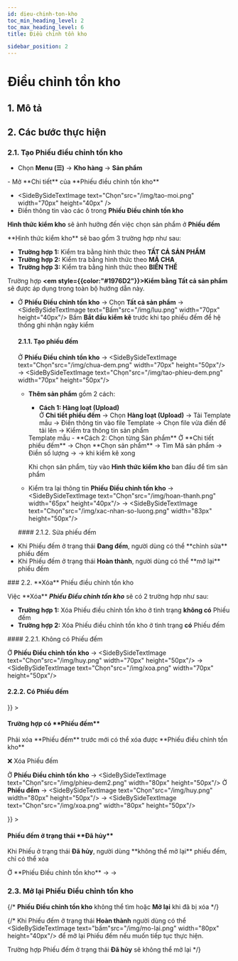 ```yaml
---
id: dieu-chinh-ton-kho
toc_min_heading_level: 2
toc_max_heading_level: 6
title: Điều chỉnh tồn kho

sidebar_position: 2
---
```






# Điều chỉnh tồn kho
## 1. Mô tả

## 2. Các bước thực hiện
### 2.1. **Tạo** Phiếu điều chỉnh tồn kho

- Chọn **Menu (☰)** → **Kho hàng** → **Sản phẩm**
<CustomImage src="/img/dieuchuyen1(test).png" alt="Ảnh Điều chỉnh tồn kho" />
- Mở **Chi tiết** của **Phiếu điều chỉnh tồn kho**
<CustomImage src="/img/dieuchinhtonkho.png" alt="Ảnh Điều chỉnh tồn kho" />

- <SideBySideTextImage text="Chọn"src="/img/tao-moi.png"  width="70px" height="40px" />
- Điền thông tin vào các ô trong **Phiếu Điều chỉnh tồn kho**

<WarningText>**Hình thức kiểm kho** sẽ ảnh hưởng đến việc chọn sản phẩm ở **Phiếu đếm**</WarningText>
<CustomImage src="/img/chinh-ton-chung1.png" alt="Ảnh Điều chỉnh tồn kho" />
<div
  style={{
    backgroundColor: '#dcf8e0', 
    padding: '12px 20px',
    borderRadius: '6px',
    lineHeight: '1.6',
    border: '3px solid #dcf8e0',
    marginBottom: '20px'
  }}
>
  <p>**Hình thức kiểm kho** sẽ bao gồm 3 trường hợp như sau:</p>
  <ul style={{ marginLeft: '20px', paddingLeft: '16px' }}>
    <li><strong>Trường hợp 1:</strong> Kiểm tra bằng hình thức theo <strong>TẤT CẢ SẢN PHẨM</strong></li>
    <li><strong>Trường hợp 2:</strong> Kiểm tra bằng hình thức theo <strong>MÃ CHA</strong></li>
    <li><strong>Trường hợp 3:</strong> Kiểm tra bằng hình thức theo <strong>BIẾN THỂ</strong></li>
  </ul>

  Trường hợp <strong><em style={{color:"#1976D2"}}>Kiểm bằng Tất cả sản phẩm</em></strong> sẽ được áp dụng trong toàn bộ hướng dẫn này.
</div>
  
  - Ở **Phiếu Điều chỉnh tồn kho** → Chọn **Tất cả sản phẩm** → <SideBySideTextImage text="Bấm"src="/img/luu.png" width="70px" height="40px"/>
    <WarningText>Bấm **Bắt đầu kiểm kê** trước khi tạo phiếu đếm để hệ thống ghi nhận ngày kiểm</WarningText><CustomImage src="/img/kiem-bang-tat-ca-sp1.png" alt="Ảnh Điều chỉnh tồn kho" />
    #### 2.1.1. Tạo phiếu đếm    
    Ở **Phiếu Điều chỉnh tồn kho** → <SideBySideTextImage text="Chọn"src="/img/chua-dem.png" width="70px" height="50px"/> → <SideBySideTextImage text="Chọn"src="/img/tao-phieu-dem.png" width="70px" height="50px"/>    
    <CustomImage src="/img/kiem-bang-tat-ca-sp3.png" alt="Ảnh Điều chỉnh tồn kho" />
    - **Thêm sản phẩm** gồm 2 cách:
      - **Cách 1: Hàng loạt (Upload)**    
      Ở **Chi tiết phiếu đếm** → Chọn **Hàng loạt (Upload)** → Tải Template mẫu → Điền thông tin vào file Template → Chọn file vừa điền để tải lên → Kiểm tra thông tin sản phẩm
      <CustomImage src="/img/dem-bang-template.png" alt="Ảnh Điều chỉnh tồn kho" />
      <InformationText>Template mẫu</InformationText>
      <CustomImage src="/img/mau-template.png" alt="Ảnh Điều chỉnh tồn kho" />     
      - **Cách 2: Chọn từng Sản phẩm**    
      Ở **Chi tiết phiếu đếm** → Chọn **Chọn sản phẩm** → Tìm Mã sản phẩm → Điền số lượng → <SideBySideTextImage text="Bấm"src="/img/them-vao.png"  width="70px" height="50px" /> → <SideBySideTextImage text="Bấm"src="/img/hoan-thanh.png" width="70px" height="50px"/> khi kiểm kê xong      

      <WarningText>Khi chọn sản phẩm, tùy vào **Hình thức kiểm kho** ban đầu để tìm sản phẩm</WarningText>
      <CustomImage src="/img/kiem-bang-tat-ca-sp4.png" alt="Ảnh Điều chỉnh tồn kho" />

    - Kiểm tra lại thông tin **Phiếu Điều chỉnh tồn kho** → <SideBySideTextImage text="Chọn"src="/img/hoan-thanh.png" width="65px" height="40px"/> → <SideBySideTextImage text="Chọn"src="/img/xac-nhan-so-luong.png" width="83px" height="50px"/>       
    <CustomImage src="/img/chinh-ton-chung4.png" alt="Ảnh Điều chỉnh tồn kho" />
    <CustomImage src="/img/chinh-ton-chung6.png" alt="Ảnh Điều chỉnh tồn kho" />
    #### 2.1.2. Sửa phiếu đếm    
    <CustomImage src="/img/chinh-sua-phieu-dem.png" alt="Ảnh Điều chỉnh tồn kho" />
<div  style={{
    backgroundColor: '#fff8e1', 
    padding: '16px',
    borderRadius: '8px',
    lineHeight: '1.6',
    marginBottom : '35px',
    marginLeft: '35px',
    border: '3px solid #fff8e1'
}}>
<ul style={{ marginLeft: '20px' }}>
    <li>
      Khi Phiếu đếm ở trạng thái <strong><span style={{ color: '#3abaf4' }}>Đang đếm</span></strong>, người dùng có thể **chỉnh sửa** phiếu đếm
    </li>
    <li>
      Khi Phiếu đếm ở trạng thái <strong><span style={{ color: '#3abaf4' }}>Hoàn thành</span></strong>, người dùng có thể **mở lại** phiếu đếm
    </li>
  </ul>
</div>
### 2.2. **Xóa** Phiếu điều chỉnh tồn kho
<div
  style={{
    backgroundColor: '#dcf8e0', 
    padding: '12px 16px',
    borderRadius: '6px',
    lineHeight: '1.6',
    border: '3px solid #dcf8e0',
  }}
>
  <p>Việc **Xóa** <em><strong>Phiếu Điều chỉnh tồn kho</strong></em> sẽ có 2 trường hợp như sau:</p>
  <ul style={{ marginLeft: '20px', paddingLeft: '16px' }}>
    <li><strong>Trường hợp 1:</strong> Xóa Phiếu điều chỉnh tồn kho ở tình trạng <strong>không có</strong> Phiếu đếm</li>
    <li><strong>Trường hợp 2:</strong> Xóa Phiếu điều chỉnh tồn kho ở tình trạng <strong>có</strong> Phiếu đếm</li>
  </ul>
</div>
#### 2.2.1. Không có Phiếu đếm
<CustomImage src="/img/xoa-phieu-kiem-ke.png" alt="Ảnh Điều chỉnh tồn kho" />

Ở **Phiếu Điều chỉnh tồn kho** → <SideBySideTextImage text="Chọn"src="/img/huy.png" width="70px" height="50px"/> → <SideBySideTextImage text="Chọn"src="/img/xoa.png" width="70px" height="50px"/>
<CustomImage src="/img/xoa-phieu-kiem-ke1.png" alt="Ảnh Điều chỉnh tồn kho" />
#### 2.2.2. Có Phiếu đếm
<div style={{
  padding: '16px',
  borderRadius: '8px',
  lineHeight: '1.6',
  marginBottom : '35px',
  border: '2px solid  #f28b82' // đỏ đậm, bạn có thể đổi mã màu nếu muốn nhạt hơn

}} >

<h4 style={{ color: '#d32f2f' }}>
  <strong>Trường hợp có **Phiếu đếm**</strong>
</h4>
<p>
Phải xóa **Phiếu đếm** trước mới có thể xóa được **Phiếu điều chỉnh tồn kho**
</p>
</div>

<div style={{
  borderLeft: '4px solid #d9534f',
  paddingLeft: '12px',
  fontWeight: 'bold',
  fontSize: '18px',
  marginTop: '24px',
  color: '#d9534f'
}}>
❌ Xóa Phiếu đếm
</div>

Ở **Phiếu Điều chỉnh tồn kho** → <SideBySideTextImage text="Chọn"src="/img/phieu-dem2.png" width="80px" height="50px"/>
<CustomImage src="/img/xoa-phieu-dem.png" alt="Ảnh Điều chỉnh tồn kho" />
Ở **Phiếu đếm** → <SideBySideTextImage text="Chọn"src="/img/huy.png" width="80px" height="50px"/> → <SideBySideTextImage text="Chọn"src="/img/xoa.png" width="80px" height="50px"/>
<CustomImage src="/img/xoa-phieu-dem1.png" alt="Ảnh Điều chỉnh tồn kho" />
<div style={{
  padding: '16px',
  borderRadius: '8px',
  lineHeight: '1.6',
  marginBottom : '35px',
  border: '2px solid  #f28b82' // đỏ đậm, bạn có thể đổi mã màu nếu muốn nhạt hơn

}} >

<h4 style={{ color: '#d32f2f' }}>
  <strong>Phiếu đếm ở trạng thái **Đã hủy**</strong>
</h4>
<p>
Khi Phiếu ở trạng thái <strong><span style={{ color: '#3abaf4' }}>Đã hủy</span></strong>, người dùng **không thể mở lại** phiếu đếm, chỉ có thể xóa
</p>
</div>
Ở **Phiếu Điều chỉnh tồn kho** → <SideBySideTextImage text="Chọn"src="/img/huy.png" width="80px" height="50px"/> → <SideBySideTextImage text="Chọn"src="/img/xoa.png" width="80px" height="50px"/>
<CustomImage src="/img/xoa-phieu-dem2.png" alt="Ảnh Điều chỉnh tồn kho" />

### 2.3. **Mở lại** Phiếu Điều chỉnh tồn kho
{/* <WarningText>**Phiếu Điều chỉnh tồn kho** không thể tìm hoặc **Mở lại** khi đã bị xóa</WarningText> */}
<CustomImage src="/img/mo-lai-phieu-dieu-chinh.png" alt="Ảnh Điều chỉnh tồn kho" />



{/* Khi Phiếu đếm ở trạng thái <strong>Hoàn thành</strong> người dùng có thể <SideBySideTextImage text="bấm"src="/img/mo-lai.png" width="80px" height="40px"/> để mở lại Phiếu đếm nếu muốn tiếp tục thực hiện.

  <WarningText>Trường hợp Phiếu đếm ở trạng thái **Đã hủy** sẽ không thể mở lại</WarningText>
<CustomImage src="/img/sua-phieu-dem.png" alt="Ảnh Điều chỉnh tồn kho" /> */}

